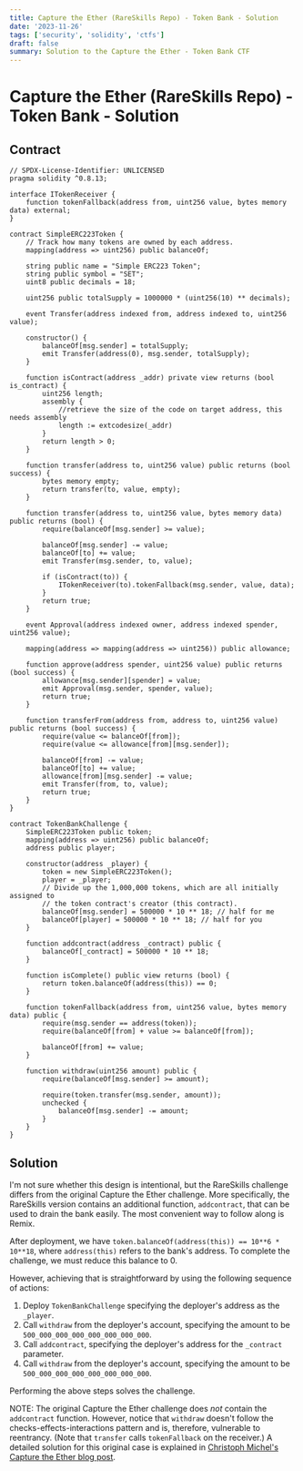 ```yaml
---
title: Capture the Ether (RareSkills Repo) - Token Bank - Solution
date: '2023-11-26'
tags: ['security', 'solidity', 'ctfs']
draft: false
summary: Solution to the Capture the Ether - Token Bank CTF
---
```


# Capture the Ether (RareSkills Repo) - Token Bank - Solution

## Contract

```solidity
// SPDX-License-Identifier: UNLICENSED
pragma solidity ^0.8.13;

interface ITokenReceiver {
    function tokenFallback(address from, uint256 value, bytes memory data) external;
}

contract SimpleERC223Token {
    // Track how many tokens are owned by each address.
    mapping(address => uint256) public balanceOf;

    string public name = "Simple ERC223 Token";
    string public symbol = "SET";
    uint8 public decimals = 18;

    uint256 public totalSupply = 1000000 * (uint256(10) ** decimals);

    event Transfer(address indexed from, address indexed to, uint256 value);

    constructor() {
        balanceOf[msg.sender] = totalSupply;
        emit Transfer(address(0), msg.sender, totalSupply);
    }

    function isContract(address _addr) private view returns (bool is_contract) {
        uint256 length;
        assembly {
            //retrieve the size of the code on target address, this needs assembly
            length := extcodesize(_addr)
        }
        return length > 0;
    }

    function transfer(address to, uint256 value) public returns (bool success) {
        bytes memory empty;
        return transfer(to, value, empty);
    }

    function transfer(address to, uint256 value, bytes memory data) public returns (bool) {
        require(balanceOf[msg.sender] >= value);

        balanceOf[msg.sender] -= value;
        balanceOf[to] += value;
        emit Transfer(msg.sender, to, value);

        if (isContract(to)) {
            ITokenReceiver(to).tokenFallback(msg.sender, value, data);
        }
        return true;
    }

    event Approval(address indexed owner, address indexed spender, uint256 value);

    mapping(address => mapping(address => uint256)) public allowance;

    function approve(address spender, uint256 value) public returns (bool success) {
        allowance[msg.sender][spender] = value;
        emit Approval(msg.sender, spender, value);
        return true;
    }

    function transferFrom(address from, address to, uint256 value) public returns (bool success) {
        require(value <= balanceOf[from]);
        require(value <= allowance[from][msg.sender]);

        balanceOf[from] -= value;
        balanceOf[to] += value;
        allowance[from][msg.sender] -= value;
        emit Transfer(from, to, value);
        return true;
    }
}

contract TokenBankChallenge {
    SimpleERC223Token public token;
    mapping(address => uint256) public balanceOf;
    address public player;

    constructor(address _player) {
        token = new SimpleERC223Token();
        player = _player;
        // Divide up the 1,000,000 tokens, which are all initially assigned to
        // the token contract's creator (this contract).
        balanceOf[msg.sender] = 500000 * 10 ** 18; // half for me
        balanceOf[player] = 500000 * 10 ** 18; // half for you
    }

    function addcontract(address _contract) public {
        balanceOf[_contract] = 500000 * 10 ** 18;
    }

    function isComplete() public view returns (bool) {
        return token.balanceOf(address(this)) == 0;
    }

    function tokenFallback(address from, uint256 value, bytes memory data) public {
        require(msg.sender == address(token));
        require(balanceOf[from] + value >= balanceOf[from]);

        balanceOf[from] += value;
    }

    function withdraw(uint256 amount) public {
        require(balanceOf[msg.sender] >= amount);

        require(token.transfer(msg.sender, amount));
        unchecked {
            balanceOf[msg.sender] -= amount;
        }
    }
}
```

## Solution

I'm not sure whether this design is intentional, but the RareSkills challenge differs from the original Capture the Ether challenge. More specifically, the RareSkills version contains an additional function, `addcontract`, that can be used to drain the bank easily. The most convenient way to follow along is Remix.

After deployment, we have `token.balanceOf(address(this)) == 10**6 * 10**18`, where `address(this)` refers to the bank's address. To complete the challenge, we must reduce this balance to 0.

However, achieving that is straightforward by using the following sequence of actions:

1. Deploy `TokenBankChallenge` specifying the deployer's address as the `_player`.
2. Call `withdraw` from the deployer's account, specifying the amount to be `500_000_000_000_000_000_000_000`.
3. Call `addcontract`, specifying the deployer's address for the `_contract` parameter.
4. Call `withdraw` from the deployer's account, specifying the amount to be `500_000_000_000_000_000_000_000`.

Performing the above steps solves the challenge.

NOTE: The original Capture the Ether challenge does _not_ contain the `addcontract` function. However, notice that `withdraw` doesn't follow the checks-effects-interactions pattern and is, therefore, vulnerable to reentrancy. (Note that `transfer` calls `tokenFallback` on the receiver.) A detailed solution for this original case is explained in [Christoph Michel's Capture the Ether blog post](https://cmichel.io/capture-the-ether-solutions/).
